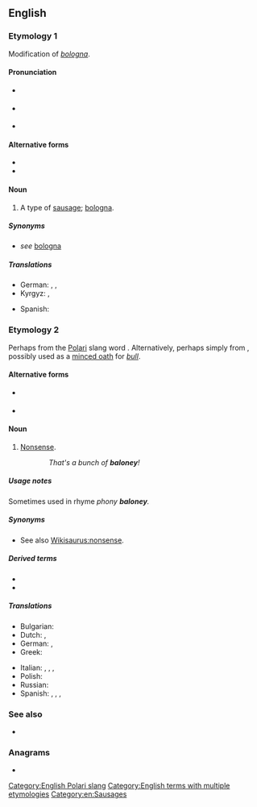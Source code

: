 ==English==

===Etymology 1===
Modification of ''[[bologna]]''.

====Pronunciation====
* {{a|UK}} {{IPA|/bəˈləʊni/|lang=en}}
* {{a|GenAm}} {{IPA|/bəˈloʊni/|lang=en}}
* {{rhymes|əʊni|lang=en}}

====Alternative forms====
* {{l|en|boloney}}
* {{l|en|bologna}}

====Noun====
{{en-noun}}

# {{lb|en|countable}} A type of [[sausage]]; [[bologna]].

=====Synonyms=====
* ''see'' [[bologna]]

=====Translations=====
{{trans-top|type of smoked sausage}}
* German: {{t+|de|Fleischwurst|f}}, {{t+|de|Mortadella|f}}, {{t+|de|Lyoner|f}}
* Kyrgyz: {{t+|ky|бекер сөз|f}}, {{t+|ky|болбогон нерсе|f}}
{{trans-mid}}
* Spanish: {{t+|es|mortadela|f}}
{{trans-bottom}}

===Etymology 2===
Perhaps from the [[Polari]] slang word {{m|en|balonie}}. Alternatively, perhaps simply from {{m|en|bologna||sausage}}, possibly used as a [[minced oath]] for ''[[bull]]''.

====Alternative forms====
* {{l|en|balonie}} {{qualifier|UK}}
* {{l|en|boloney}}

====Noun====
{{en-noun|-}}

# {{lb|en|uncountable|chiefly|US|slang}} [[nonsense|Nonsense]].
:::''That's a bunch of '''baloney'''!''
=====Usage notes=====
Sometimes used in rhyme ''phony '''baloney'''.''

=====Synonyms=====
* See also [[Wikisaurus:nonsense]].

=====Derived terms=====
* {{l|en|no matter how thin you slice it, it's still baloney}}
* {{l|en|globaloney}}

=====Translations=====
{{trans-top|nonsense}}
* Bulgarian: {{t+|bg|глупости|tr=glúposti}}
* Dutch: {{t+|nl|onzin|m}}, {{t+|nl|nonsens|m}}
* German: {{t+|de|Quatsch|m}}, {{t+|de|Käse|m}}
* Greek: {{t+|el|αερολογίες|f|p}}
{{trans-mid}}
* Italian: {{t+|it|stupidaggine|f}}, {{t+|it|fesseria|f}}, {{t+|it|idiozia|f}}, {{t+|it|sciocchezza|f}}
* Polish: {{t+|pl|nonsens}}
* Russian: {{t+|ru|колбасня|f}}
* Spanish: {{t+|es|tonterías|f}}, {{t+|es|inventos|m}}, {{t|es|chorrada|f}}, {{t+|es|chuminada|f}}
{{trans-bottom}}

===See also===
* {{l|en|Appendix:Words from Variety}}

===Anagrams===
* {{anagrams|en|Boylean|Lebonya}}

[[Category:English Polari slang]]
[[Category:English terms with multiple etymologies]]
[[Category:en:Sausages]]